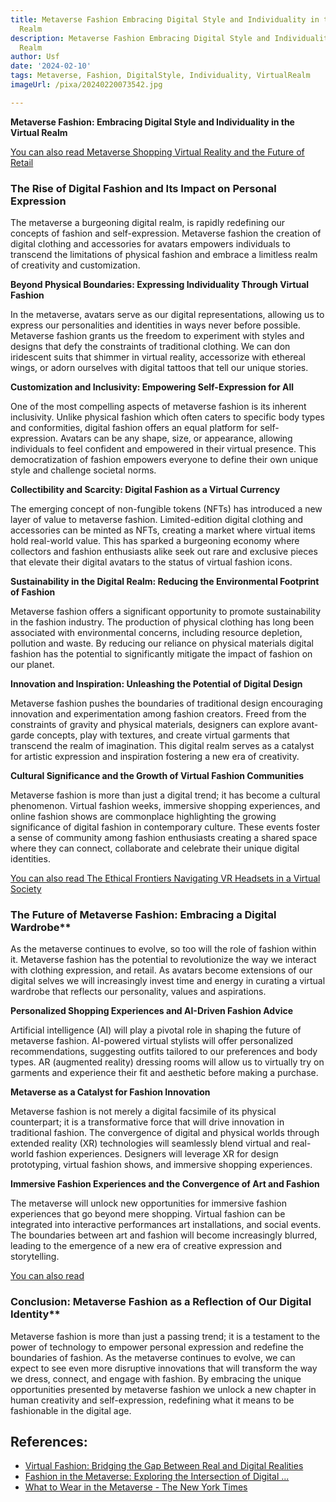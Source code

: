 ```yaml
---
title: Metaverse Fashion Embracing Digital Style and Individuality in the Virtual
  Realm
description: Metaverse Fashion Embracing Digital Style and Individuality in the Virtual
  Realm
author: Usf
date: '2024-02-10'
tags: Metaverse, Fashion, DigitalStyle, Individuality, VirtualRealm
imageUrl: /pixa/20240220073542.jpg

---
```

**Metaverse Fashion: Embracing Digital Style and Individuality in the Virtual Realm**

[You can  also read  Metaverse Shopping Virtual Reality and  the Future of Retail](Metaverse%20Shopping%20Virtual%20Reality%20and%20the%20Future%20of%20Retail)


### The  Rise  of Digital Fashion and  Its Impact on Personal Expression

The metaverse a burgeoning digital  realm, is rapidly redefining our concepts  of fashion and self-expression. Metaverse fashion the creation of digital clothing and accessories for avatars empowers individuals to transcend the limitations of physical fashion and embrace a limitless realm of creativity and customization.

**Beyond Physical Boundaries: Expressing Individuality  Through Virtual Fashion**

In the metaverse, avatars serve as our digital representations, allowing us to express our personalities  and identities in ways never before possible. Metaverse fashion grants us  the freedom  to experiment with styles and designs  that defy the constraints of traditional clothing.  We can  don iridescent suits that shimmer in virtual  reality, accessorize with ethereal wings, or adorn ourselves with digital tattoos that tell our unique stories.

**Customization and  Inclusivity: Empowering Self-Expression  for  All**

One of the  most  compelling  aspects of metaverse fashion is its inherent inclusivity. Unlike  physical fashion which often caters to specific body types and conformities, digital fashion offers an equal platform for self-expression. Avatars can be any shape, size, or appearance, allowing individuals to feel confident and  empowered in their virtual presence. This democratization of fashion empowers everyone to define their own unique style and challenge societal norms.

**Collectibility and Scarcity: Digital Fashion as a Virtual Currency**

The emerging concept of non-fungible tokens (NFTs) has introduced a new layer of value to metaverse fashion. Limited-edition  digital clothing and  accessories can be minted  as NFTs, creating a market where virtual items hold  real-world value. This has sparked a burgeoning economy where collectors and  fashion enthusiasts alike seek  out rare and exclusive  pieces that elevate  their digital avatars  to the status of virtual  fashion icons.

**Sustainability in the Digital Realm: Reducing the Environmental  Footprint of Fashion**

Metaverse fashion offers a significant opportunity to promote sustainability in the fashion industry. The production of physical clothing has long been associated  with environmental concerns, including resource depletion, pollution and waste.  By reducing our reliance on physical materials digital fashion has the potential to  significantly mitigate the impact of fashion on our planet.

**Innovation and Inspiration: Unleashing the Potential of Digital Design**

Metaverse fashion pushes the boundaries of  traditional design encouraging innovation and experimentation among fashion creators. Freed from the constraints of gravity and physical  materials, designers can  explore avant-garde concepts, play with textures, and create virtual garments that transcend the realm of imagination. This digital realm serves as a catalyst for artistic expression and inspiration fostering a new  era of creativity.

**Cultural Significance  and the  Growth of Virtual Fashion Communities**

Metaverse fashion is more than just a digital trend; it has become a cultural phenomenon. Virtual fashion weeks, immersive shopping experiences, and online fashion shows are commonplace highlighting the growing significance of digital fashion in contemporary culture. These events foster a sense of community among fashion enthusiasts creating a shared space where they can connect, collaborate and celebrate their unique digital identities.

[You can also read The Ethical  Frontiers Navigating VR Headsets in a Virtual Society](The%20Ethical%20Frontiers%20Navigating%20VR%20Headsets%20in%20a%20Virtual%20Society)


### The Future  of Metaverse Fashion: Embracing a Digital  Wardrobe**

As the metaverse continues to evolve, so too will the role of fashion within it. Metaverse  fashion has the potential to revolutionize  the way we interact with  clothing expression, and retail. As avatars become extensions of our digital selves we will  increasingly invest time and energy in curating  a virtual wardrobe that reflects our personality, values and aspirations.

**Personalized Shopping Experiences  and  AI-Driven Fashion Advice**

Artificial intelligence (AI) will play a pivotal role  in shaping the future of metaverse fashion. AI-powered virtual stylists will offer personalized recommendations, suggesting outfits tailored to our preferences and body types. AR (augmented reality)  dressing rooms will allow us to virtually  try on garments and experience  their fit and aesthetic before making a purchase.

**Metaverse as a Catalyst for Fashion Innovation**

Metaverse fashion is  not merely a digital facsimile  of  its physical counterpart; it is a transformative  force that  will drive innovation in traditional fashion. The convergence of digital  and physical worlds through extended reality (XR) technologies will seamlessly blend virtual and real-world fashion experiences. Designers will leverage XR for design prototyping, virtual fashion shows, and immersive  shopping experiences.

**Immersive Fashion Experiences and the Convergence of Art and  Fashion**

The metaverse will unlock new  opportunities for immersive fashion experiences that go beyond mere shopping. Virtual fashion can be integrated  into interactive  performances art installations,  and social events. The boundaries between art and fashion will  become increasingly blurred, leading  to the emergence of  a new era of creative expression and storytelling.

[You can also  read ]()


### Conclusion: Metaverse  Fashion as a Reflection of Our Digital  Identity**

Metaverse fashion is more than just  a passing trend; it is a testament to the power of technology to empower personal expression and redefine the boundaries  of fashion. As the metaverse continues to  evolve, we can  expect to  see even more disruptive innovations that will transform the way we dress, connect, and engage with  fashion. By embracing the unique opportunities  presented by metaverse fashion we unlock a new  chapter in human creativity and self-expression, redefining what it  means to be fashionable in the digital age.

## References:
- [Virtual Fashion: Bridging the Gap Between Real and Digital Realities](https://medium.com/@shaharin1811/virtual-fashion-bridging-the-gap-between-real-and-digital-realities-29441bf2403f)
- [Fashion in the Metaverse: Exploring the Intersection of Digital ...](https://bootcamp.uxdesign.cc/fashion-in-the-metaverse-exploring-the-intersection-of-digital-fashion-ar-and-ai-b378e0812580)
- [What to Wear in the Metaverse - The New York Times](https://www.nytimes.com/2022/01/20/style/metaverse-fashion.html)
